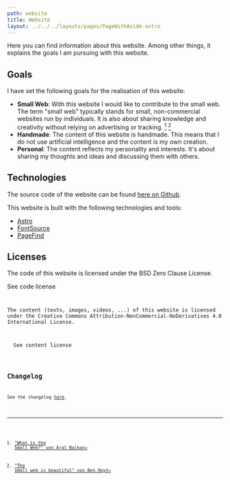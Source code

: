 ```yaml
---
path: website
title: Website
layout: ../../../layouts/pages/PageWithAside.astro
---
```



Here you can find information about this website. Among other things, it explains the goals I am pursuing with this website.

## Goals

I have set the following goals for the realisation of this website:

- **Small Web**: With this website I would like to contribute to the small web. The term "small web" typically stands for small, non-commercial websites run by individuals. It is also about sharing knowledge and creativity without relying on advertising or tracking. [^1] [^2]
- **Handmade**: The content of this website is handmade. This means that I do not use artificial intelligence and the content is my own creation.
- **Personal**: The content reflects my personality and interests. It's about sharing my thoughts and ideas and discussing them with others.

## Technologies

The source code of the website can be found [here on Github](https://github.com/openscript/r.obin.ch).

This website is built with the following technologies and tools:

- [Astro](https://astro.build)
- [FontSource](https://fontsource.org)
- [PageFind](https://pagefind.app)

## Licenses

The code of this website is licensed under the BSD Zero Clause License.

<Foldable>
  <span slot="title">See code license</span>
  <Code code={CodeLicense} lang="plaintext" theme="github-light" />
</Foldable>

The content (texts, images, videos, ...) of this website is licensed under the Creative Commons Attribution-NonCommercial-NoDerivatives 4.0 International License.

<Foldable>
  <span slot="title">See content license</span>
  <Code code={ContentLicense} lang="plaintext" theme="github-light" />
</Foldable>

## Changelog

See the changelog [here](https://github.com/openscript/r.obin.ch/blob/master/CHANGELOG.md).

[^1]: ["What is the Small Web?" von Aral Balkan](https://ar.al/2020/08/07/what-is-the-small-web/)

[^2]: ["The small web is beautiful" von Ben Hoyt](https://small-tech.org/research-and-development/small-web/manifesto/)

